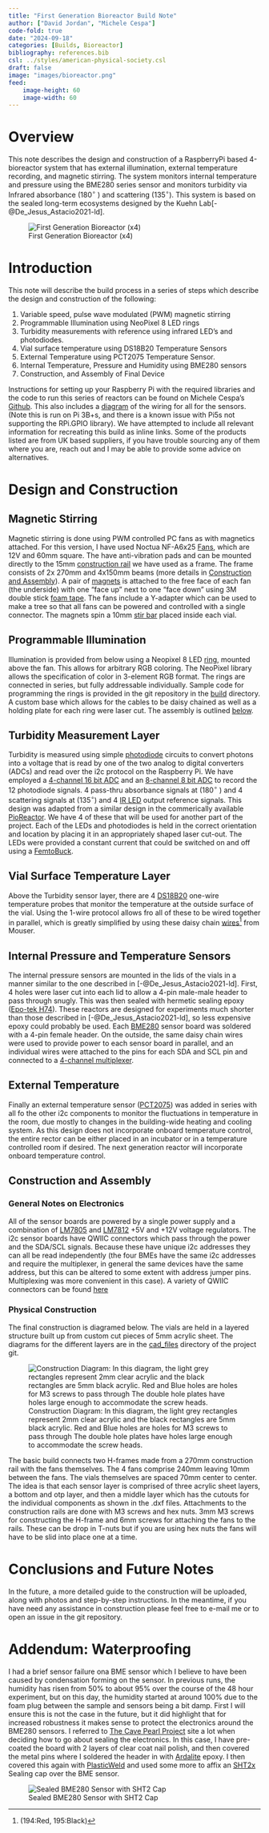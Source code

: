```yaml
---
title: "First Generation Bioreactor Build Note"
author: ["David Jordan", "Michele Cespa"]
code-fold: true
date: "2024-09-18"
categories: [Builds, Bioreactor]
bibliography: references.bib
csl: ../styles/american-physical-society.csl
draft: false
image: "images/bioreactor.png"
feed:
    image-height: 60
    image-width: 60
---
```

# Overview
This note describes the design and construction of a RaspberryPi based 4-bioreactor system that has external illumination, external temperature recording, and magnetic stirring. The system monitors internal temperature and pressure using the BME280 series sensor and monitors turbidity via Infrared absorbance ($180^{\circ}$ ) and scattering ($135^{\circ}$).  This system is based on the sealed long-term ecosystems designed by the Kuehn Lab[-@De_Jesus_Astacio2021-ld]. 

![First Generation Bioreactor (x4)](images/bioreactor.png)

# Introduction
This note will describe the build process in a series of steps which describe the design and construction of the following: 

1. Variable speed, pulse wave modulated (PWM) magnetic stirring
2. Programmable Illumination using NeoPixel 8 LED rings
3. Turbidity measurements with reference using infrared LED's and photodiodes.
4. Vial surface temperature using DS18B20 Temperature Sensors
5. External Temperature using PCT2075 Temperature Sensor.
6. Internal Temperature, Pressure and Humidity using BME280 sensors
7. Construction, and Assembly of Final Device

Instructions for setting up your Raspberry Pi with the required libraries and the code to run this series of reactors can be found on Michele Cespa's [Github](https://github.com/m-cespa/RPi-Biosensor).  This also includes a [diagram](https://github.com/m-cespa/RPi-Biosensor/blob/main/docs/schematic_labelled.png) of the wiring for all for the sensors.  (Note this is run on Pi 3B+s, and there is a known issue with Pi5s not supporting the RPi.GPIO library). We have attempted to include all relevant information for recreating this build as inline links.  Some of the products listed are from UK based suppliers, if you have trouble sourcing any of them where you are, reach out and I may be able to provide some advice on alternatives. 

# Design and Construction
## Magnetic Stirring {#stirring}
Magnetic stirring is done using PWM controlled PC fans as with magnetics attached.  For this version, I have used Noctua NF-A6x25 [Fans](https://www.amazon.co.uk/gp/product/B00VXTANZ4/), which are 12V and 60mm square. The have anti-vibration pads and can be mounted directly to the 15mm [construction rail](https://www.makerbeam.com/openbeam/openbeam-15x15mm-profile-lengths-anodised-in-black/) we have used as a frame. The frame consists of 2x 270mm and 4x150mm beams (more details in [Construction and Assembly]). A pair of [magnets](https://www.amazon.co.uk/gp/product/B007UOXS1M/) is attached to the free face of each fan (the underside) with one "face up" next to one "face down" using 3M double stick [foam tape](https://www.amazon.co.uk/gp/product/B09XFDRHXW).  The fans include a Y-adapter which can be used to make a tree so that all fans can be powered and controlled with a single connector. The magnets spin a 10mm [stir bar](https://www.amazon.co.uk/gp/product/B0C237M15K) placed inside each vial.

## Programmable Illumination {#illumination}
Illumination is provided from below using a Neopixel 8 LED [ring](https://coolcomponents.co.uk/products/8-led-32mm-ring-ws2812b-5050-rgb-led-with-integrated-drivers-adafruit-neopixel-compatible), mounted above the fan.  This allows for arbitrary RGB coloring.  The NeoPixel library allows the specification of color in 3-element RGB format.  The rings are connected in series, but fully addressable individually. Sample code for programming the rings is provided in the git repository in the [build](https://github.com/m-cespa/RPi-Biosensor/blob/main/build/neo_pixel.py) directory. A custom base which allows for the cables to be daisy chained as well as a holding plate for each ring were laser cut.  The assembly is outlined [below](#assembly).

## Turbidity Measurement Layer {#turbidity}
Turbidity is measured using simple [photodiode](https://uk.rs-online.com/web/p/photodiodes/6548895) circuits to convert photons into a voltage that is read by one of the two analog to digital converters (ADCs) and read over the i2c protocol on the Raspberry Pi.  We have employed a [4-channel 16 bit ADC](https://thepihut.com/products/adafruit-ads1115-16-bit-adc-4-channel-with-programmable-gain-amplifier) and an [8-channel 8 bit ADC](https://thepihut.com/products/adafruit-ads7830-8-channel-8-bit-adc-with-i2c-stemma-qt-qwiic) to record the 12 photodiode signals.  4 pass-thru absorbance signals at ($180^{\circ}$ ) and 4 scattering signals at ($135^{\circ}$) and 4 [IR LED](https://uk.rs-online.com/web/p/ir-leds/2108076) output reference signals.  This design was adapted from a similar design in the commerically available [PioReactor](https://pioreactor.com/).  We have 4 of these that will be used for another part of the project. Each of the LEDs and photodiodes is held in the correct orientation and location by placing it in an appropriately shaped laser cut-out. The LEDs were provided a constant current that could be switched on and off using a [FemtoBuck](https://thepihut.com/products/femtobuck-led-driver).

## Vial Surface Temperature Layer {#surface_temp}
Above the Turbidity sensor layer, there are 4 [DS18B20](https://thepihut.com/products/ds18b20-one-wire-digital-temperature-sensor) one-wire temperature probes that monitor the temperature at the outside surface of the vial.  Using the 1-wire protocol allows fro all of these to be wired together in parallel, which is greatly simplified by using these daisy chain [wires](https://www.mouser.co.uk/ProductDetail/SchmartBoard/920-0194-50?qs=wd5RIQLrsJiI3jb%252BR3OjdQ%3D%3D)^[(194:Red, 195:Black)] from Mouser.

## Internal Pressure and Temperature Sensors {#pressure}
The internal pressure sensors are mounted in the lids of the vials in a manner similar to the one described in [-@De_Jesus_Astacio2021-ld].  First, 4 holes were laser cut into each lid to allow a 4-pin male-male header to pass through snugly.  This was then sealed with hermetic sealing epoxy ([Epo-tek H74](https://www.epotek.com/docs/en/Datasheet/H74.pdf)).  These reactors are designed for experiments much shorter than those described in [-@De_Jesus_Astacio2021-ld], so less expensive epoxy could probably be used. Each [BME280](https://www.amazon.co.uk/AZDelivery-Barometric-Temperature-Humidity-Raspberry/dp/B07HMQMW6M/) sensor board was soldered with a 4-pin female header.  On the outside, the same daisy chain wires were used to provide power to each sensor board in parallel, and an individual wires were attached to the pins for each SDA and SCL pin and connected to a [4-channel multiplexer](). 

## External Temperature {#external_temp} 
Finally an external temperature sensor ([PCT2075](https://thepihut.com/products/adafruit-pct2075-temperature-sensor-stemma-qt-qwiic-ada4369)) was added in series with all fo the other i2c components to monitor the fluctuations in temperature in the room, due mostly to changes in the building-wide heating and cooling system.  As this design does not incorporate onboard temperature control, the entire rector can be either placed in an incubator or in a temperature controlled room if desired. The next generation reactor will incorporate onboard temperature control.

## Construction and Assembly {#assembly}

### General Notes on Electronics
All of the sensor boards are powered by a single power supply and a combination of [LM7805](https://www.mouser.co.uk/ProductDetail/Texas-Instruments/LM7805CT-NOPB?qs=OYMYEaN9QmBS2GvaX6GSkQ%3D%3D) and [LM7812](https://www.mouser.co.uk/ProductDetail/Texas-Instruments/LM7812CT-NOPB?qs=OYMYEaN9QmBofCpFKHiRuQ%3D%3D) +5V and +12V voltage regulators. The i2c sensor boards have QWIIC connectors which pass through the power and the SDA/SCL signals.  Because these have unique i2c addresses they can all be read independently (the four BMEs have the same i2c addresses and require the multiplexer, in general the same devices have the same address, but this can be altered to some extent with address jumper pins.  Multiplexing was more convenient in this case).  A variety of QWIIC connectors can be found [here](https://thepihut.com/products/sparkfun-qwiic-cable-kit)

### Physical Construction
The final construction is diagramed below.  The vials are held in a layered structure built up from custom cut pieces of 5mm acrylic sheet.  The diagrams for the different layers are in the [cad_files](https://github.com/m-cespa/RPi-Biosensor/tree/main/build/cad_files) directory of the project git. 

![Construction Diagram: In this diagram, the light grey rectangles represent 2mm clear acrylic and the black rectangles are 5mm black acrylic. Red and Blue holes are holes for M3 screws to pass through  The double hole plates have holes large enough to accommodate the screw heads.](images/construction_diagram.png)

The basic build connects two H-frames made from a 270mm construction rail with the fans themselves.  The 4 fans comprise 240mm leaving 10mm between the fans. The vials themselves are spaced 70mm center to center.  The idea is that each sensor layer is comprised of three acrylic sheet layers, a bottom and otp layer, and then a middle layer which has the cutouts for the individual components as shown in the .dxf files. Attachments to the construction rails are done with M3 screws and hex nuts.  3mm M3 screws for constructing the H-frame and 6mm screws for attaching the fans to the rails.  These can be drop in T-nuts but if you are using hex nuts the fans will have to be slid into place one at a time.  

# Conclusions and Future Notes
In the future, a more detailed guide to the construction will be uploaded, along with photos and step-by-step instructions. In the meantime, if you have need any assistance in construction please feel free to e-mail me or to open an issue in the git repository.  

# Addendum: Waterproofing
I had a brief sensor failure ona BME sensor which I believe to have been caused by condensation forming on the sensor.  In previous runs, the humidity has risen from $50\%$ to about $95\%$ over the course of the 48 hour experiment, but on this day, the humidity started at around $100\%$ due to the foam plug between the sample and sensors being a bit damp.  First I will ensure this is not the case in the future, but it did highlight that for increased robustness it makes sense to protect the electronics around the BME280 sensors. I referred to [The Cave Pearl Project](https://thecavepearlproject.org/2023/03/17/waterproofing-your-electronics-project/) site a lot when deciding how to go about sealing the electronics.  In this case, I have pre-coated the board with 2 layers of clear coat nail polish, and then covered the metal pins where I soldered the header in with [Ardalite](https://www.amazon.co.uk/Araldite-Standard-Strong-Adhesive-Materials/dp/B0CNV3BQ17) epoxy.  I then covered this again with [PlasticWeld](https://www.amazon.co.uk/JB-8237-Weld-Fast-Setting-Reinforced/dp/B003S2E4UE) and used some more to affix an [SHT2x](https://uk.rs-online.com/web/p/sensor-accessories/8854704) Sealing cap over the BME sensor.

![Sealed BME280 Sensor with SHT2 Cap](images/sealed_bme.png)